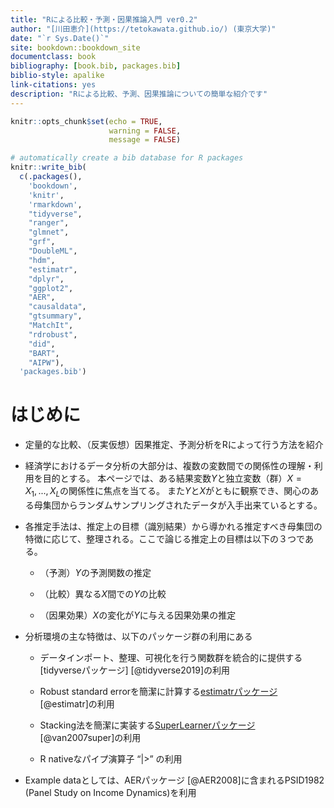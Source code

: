 ```yaml
--- 
title: "Rによる比較・予測・因果推論入門 ver0.2"
author: "[川田恵介](https://tetokawata.github.io/) (東京大学)"
date: "`r Sys.Date()`"
site: bookdown::bookdown_site
documentclass: book
bibliography: [book.bib, packages.bib]
biblio-style: apalike
link-citations: yes
description: "Rによる比較、予測、因果推論についての簡単な紹介です"
---
```


```r
knitr::opts_chunk$set(echo = TRUE,
                      warning = FALSE,
                      message = FALSE)
```

```r
# automatically create a bib database for R packages
knitr::write_bib(
  c(.packages(), 
    'bookdown', 
    'knitr', 
    'rmarkdown',
    "tidyverse",
    "ranger",
    "glmnet",
    "grf",
    "DoubleML",
    "hdm",
    "estimatr",
    "dplyr",
    "ggplot2",
    "AER",
    "causaldata",
    "gtsummary",
    "MatchIt",
    "rdrobust",
    "did",
    "BART",
    "AIPW"),
  'packages.bib')
```


# はじめに{-}

- 定量的な比較、（反実仮想）因果推定、予測分析をRによって行う方法を紹介

- 経済学におけるデータ分析の大部分は、複数の変数間での関係性の理解・利用を目的とする。
本ページでは、ある結果変数$Y$と独立変数（群）$X=X_1,...,X_L$の関係性に焦点を当てる。
また$Y$と$X$がともに観察でき、関心のある母集団からランダムサンプリングされたデータが入手出来ているとする。

- 各推定手法は、推定上の目標（識別結果）から導かれる推定すべき母集団の特徴に応じて、整理される。ここで論じる推定上の目標は以下の３つである。

  - （予測）$Y$の予測関数の推定
  
  - （比較）異なる$X$間での$Y$の比較
  
  - （因果効果）$X$の変化が$Y$に与える因果効果の推定

- 分析環境の主な特徴は、以下のパッケージ群の利用にある

  - データインポート、整理、可視化を行う関数群を統合的に提供する[tidyverseパッケージ] [@tidyverse2019]の利用
  
  - Robust standard errorを簡潔に計算する[estimatrパッケージ](https://declaredesign.org/r/estimatr/) [@estimatr]の利用
  
  - Stacking法を簡潔に実装する[SuperLearnerパッケージ](https://github.com/ecpolley/SuperLearner) [@van2007super]の利用
  
  - R nativeなパイプ演算子 "|>" の利用

- Example dataとしては、AERパッケージ [@AER2008]に含まれるPSID1982 (Panel Study on Income Dynamics)を利用
